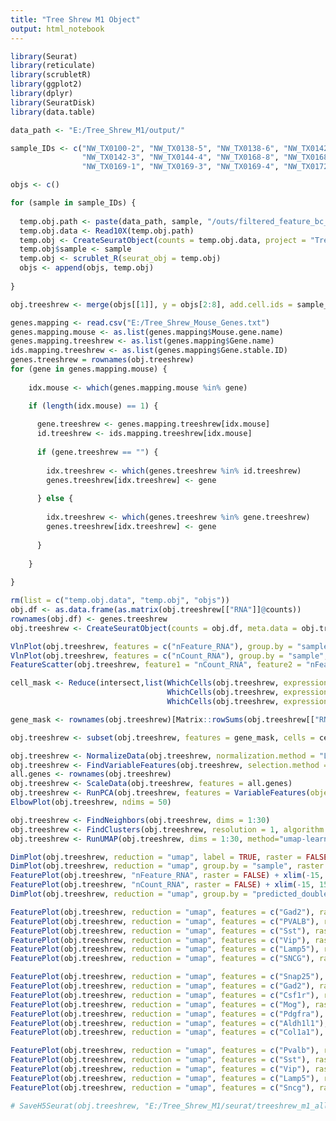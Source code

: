 ```yaml
---
title: "Tree Shrew M1 Object"
output: html_notebook
---
```


```r

library(Seurat)
library(reticulate)
library(scrubletR)
library(ggplot2)
library(dplyr)
library(SeuratDisk)
library(data.table)

data_path <- "E:/Tree_Shrew_M1/output/"

sample_IDs <- c("NW_TX0100-2", "NW_TX0138-5", "NW_TX0138-6", "NW_TX0142-2", 
                "NW_TX0142-3", "NW_TX0144-4", "NW_TX0168-8", "NW_TX0168-9") #, 
                "NW_TX0169-1", "NW_TX0169-3", "NW_TX0169-4", "NW_TX0172-8") # 

objs <- c()

for (sample in sample_IDs) {
  
  temp.obj.path <- paste(data_path, sample, "/outs/filtered_feature_bc_matrix/", sep = "")
  temp.obj.data <- Read10X(temp.obj.path)
  temp.obj <- CreateSeuratObject(counts = temp.obj.data, project = "Tree_Shrew_M1")
  temp.obj$sample <- sample
  temp.obj <- scrublet_R(seurat_obj = temp.obj)
  objs <- append(objs, temp.obj)
  
}

```


```r

obj.treeshrew <- merge(objs[[1]], y = objs[2:8], add.cell.ids = sample_IDs, project = "Tree_Shrew_M1")

```


```r

genes.mapping <- read.csv("E:/Tree_Shrew_Mouse_Genes.txt")
genes.mapping.mouse <- as.list(genes.mapping$Mouse.gene.name)
genes.mapping.treeshrew <- as.list(genes.mapping$Gene.name)
ids.mapping.treeshrew <- as.list(genes.mapping$Gene.stable.ID)
genes.treeshrew = rownames(obj.treeshrew)
for (gene in genes.mapping.mouse) {
  
    idx.mouse <- which(genes.mapping.mouse %in% gene)

    if (length(idx.mouse) == 1) {
      
      gene.treeshrew <- genes.mapping.treeshrew[idx.mouse]
      id.treeshrew <- ids.mapping.treeshrew[idx.mouse]
      
      if (gene.treeshrew == "") {
        
        idx.treeshrew <- which(genes.treeshrew %in% id.treeshrew)
        genes.treeshrew[idx.treeshrew] <- gene
        
      } else {
        
        idx.treeshrew <- which(genes.treeshrew %in% gene.treeshrew)
        genes.treeshrew[idx.treeshrew] <- gene
        
      }
      
    }
  
}

```


```r

rm(list = c("temp.obj.data", "temp.obj", "objs"))
obj.df <- as.data.frame(as.matrix(obj.treeshrew[["RNA"]]@counts))
rownames(obj.df) <- genes.treeshrew
obj.treeshrew <- CreateSeuratObject(counts = obj.df, meta.data = obj.treeshrew[[]])

```


```r

VlnPlot(obj.treeshrew, features = c("nFeature_RNA"), group.by = "sample", raster = FALSE)
VlnPlot(obj.treeshrew, features = c("nCount_RNA"), group.by = "sample", raster = FALSE)
FeatureScatter(obj.treeshrew, feature1 = "nCount_RNA", feature2 = "nFeature_RNA", raster = FALSE)

```


```r

cell_mask <- Reduce(intersect,list(WhichCells(obj.treeshrew, expression = nFeature_RNA > 700), 
                                   WhichCells(obj.treeshrew, expression = nFeature_RNA < 6500),
                                   WhichCells(obj.treeshrew, expression = nCount_RNA < 40000)))

gene_mask <- rownames(obj.treeshrew)[Matrix::rowSums(obj.treeshrew[["RNA"]]@counts > 0) > 8]

obj.treeshrew <- subset(obj.treeshrew, features = gene_mask, cells = cell_mask)

```


```r

obj.treeshrew <- NormalizeData(obj.treeshrew, normalization.method = "LogNormalize", scale.factor = 10000)
obj.treeshrew <- FindVariableFeatures(obj.treeshrew, selection.method = "vst", nfeatures = 3000)
all.genes <- rownames(obj.treeshrew)
obj.treeshrew <- ScaleData(obj.treeshrew, features = all.genes)
obj.treeshrew <- RunPCA(obj.treeshrew, features = VariableFeatures(object = obj.treeshrew))
ElbowPlot(obj.treeshrew, ndims = 50)

```


```r

obj.treeshrew <- FindNeighbors(obj.treeshrew, dims = 1:30)
obj.treeshrew <- FindClusters(obj.treeshrew, resolution = 1, algorithm = 4, method = "igraph")
obj.treeshrew <- RunUMAP(obj.treeshrew, dims = 1:30, method="umap-learn")

```


```r

DimPlot(obj.treeshrew, reduction = "umap", label = TRUE, raster = FALSE) + NoLegend() + xlim(-15, 15) + ylim(-15, 15) + coord_equal()
DimPlot(obj.treeshrew, reduction = "umap", group.by = "sample", raster = FALSE) + xlim(-15, 15) + ylim(-15, 15) + coord_equal()
FeaturePlot(obj.treeshrew, "nFeature_RNA", raster = FALSE) + xlim(-15, 15) + ylim(-15, 15) + coord_equal()
FeaturePlot(obj.treeshrew, "nCount_RNA", raster = FALSE) + xlim(-15, 15) + ylim(-15, 15) + coord_equal()
DimPlot(obj.treeshrew, reduction = "umap", group.by = "predicted_doublets", raster = FALSE) + xlim(-15, 15) + ylim(-15, 15) + coord_equal()

```


```r

FeaturePlot(obj.treeshrew, reduction = "umap", features = c("Gad2"), raster = FALSE) + NoLegend() + xlim(-15, 15) + ylim(-15, 15) + coord_equal()
FeaturePlot(obj.treeshrew, reduction = "umap", features = c("PVALB"), raster = FALSE) + NoLegend() + xlim(-15, 15) + ylim(-15, 15) + coord_equal()
FeaturePlot(obj.treeshrew, reduction = "umap", features = c("Sst"), raster = FALSE) + NoLegend() + xlim(-15, 15) + ylim(-15, 15) + coord_equal()
FeaturePlot(obj.treeshrew, reduction = "umap", features = c("Vip"), raster = FALSE) + NoLegend() + xlim(-15, 15) + ylim(-15, 15) + coord_equal()
FeaturePlot(obj.treeshrew, reduction = "umap", features = c("Lamp5"), raster = FALSE) + NoLegend() + xlim(-15, 15) + ylim(-15, 15) + coord_equal()
FeaturePlot(obj.treeshrew, reduction = "umap", features = c("SNCG"), raster = FALSE) + NoLegend() + xlim(-15, 15) + ylim(-15, 15) + coord_equal()

```


```r

FeaturePlot(obj.treeshrew, reduction = "umap", features = c("Snap25"), raster = FALSE) + NoLegend() + xlim(-15, 15) + ylim(-15, 15) + coord_equal()
FeaturePlot(obj.treeshrew, reduction = "umap", features = c("Gad2"), raster = FALSE) + NoLegend() + xlim(-15, 15) + ylim(-15, 15) + coord_equal()
FeaturePlot(obj.treeshrew, reduction = "umap", features = c("Csf1r"), raster = FALSE) + NoLegend() + xlim(-15, 15) + ylim(-15, 15) + coord_equal()
FeaturePlot(obj.treeshrew, reduction = "umap", features = c("Mog"), raster = FALSE) + NoLegend() + xlim(-15, 15) + ylim(-15, 15) + coord_equal()
FeaturePlot(obj.treeshrew, reduction = "umap", features = c("Pdgfra"), raster = FALSE) + NoLegend() + xlim(-15, 15) + ylim(-15, 15) + coord_equal()
FeaturePlot(obj.treeshrew, reduction = "umap", features = c("Aldh1l1"), raster = FALSE) + NoLegend() + xlim(-15, 15) + ylim(-15, 15) + coord_equal()
FeaturePlot(obj.treeshrew, reduction = "umap", features = c("Col1a1"), raster = FALSE) + NoLegend() + xlim(-15, 15) + ylim(-15, 15) + coord_equal()

FeaturePlot(obj.treeshrew, reduction = "umap", features = c("Pvalb"), raster = FALSE) + NoLegend() + xlim(-15, 15) + ylim(-15, 15) + coord_equal()
FeaturePlot(obj.treeshrew, reduction = "umap", features = c("Sst"), raster = FALSE) + NoLegend() + xlim(-15, 15) + ylim(-15, 15) + coord_equal()
FeaturePlot(obj.treeshrew, reduction = "umap", features = c("Vip"), raster = FALSE) + NoLegend() + xlim(-15, 15) + ylim(-15, 15) + coord_equal()
FeaturePlot(obj.treeshrew, reduction = "umap", features = c("Lamp5"), raster = FALSE) + NoLegend() + xlim(-15, 15) + ylim(-15, 15) + coord_equal()
FeaturePlot(obj.treeshrew, reduction = "umap", features = c("Sncg"), raster = FALSE) + NoLegend() + xlim(-15, 15) + ylim(-15, 15) + coord_equal()

```


```r

# SaveH5Seurat(obj.treeshrew, "E:/Tree_Shrew_M1/seurat/treeshrew_m1_all_ext.h5seurat", overwrite = TRUE, verbose = TRUE)

```


